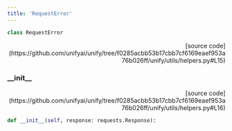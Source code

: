 ```yaml
---
title: 'RequestError'
---
```


```python
class RequestError
```

<p align="right">[source code](https://github.com/unifyai/unify/tree/f0285acbb53b17cbb7cf6169eaef953a76b026ff/unify/utils/helpers.py#L15)</p>



### \_\_init\_\_

<p align="right">[source code](https://github.com/unifyai/unify/tree/f0285acbb53b17cbb7cf6169eaef953a76b026ff/unify/utils/helpers.py#L16)</p>

```python
def __init__(self, response: requests.Response):
```

